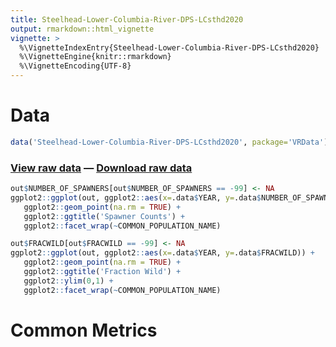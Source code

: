 ```yaml
---
title: Steelhead-Lower-Columbia-River-DPS-LCsthd2020
output: rmarkdown::html_vignette
vignette: >
  %\VignetteIndexEntry{Steelhead-Lower-Columbia-River-DPS-LCsthd2020}
  %\VignetteEngine{knitr::rmarkdown}
  %\VignetteEncoding{UTF-8}
---
```


# Data

```r
data('Steelhead-Lower-Columbia-River-DPS-LCsthd2020', package='VRData')
```

### [View raw data](../data/Steelhead-Lower-Columbia-River-DPS-LCsthd2020.html) &#8212; [Download raw data](../data/Steelhead-Lower-Columbia-River-DPS-LCsthd2020.csv)

```r
out$NUMBER_OF_SPAWNERS[out$NUMBER_OF_SPAWNERS == -99] <- NA
ggplot2::ggplot(out, ggplot2::aes(x=.data$YEAR, y=.data$NUMBER_OF_SPAWNERS)) +
   ggplot2::geom_point(na.rm = TRUE) +
   ggplot2::ggtitle('Spawner Counts') +
   ggplot2::facet_wrap(~COMMON_POPULATION_NAME)
```

```r
out$FRACWILD[out$FRACWILD == -99] <- NA
ggplot2::ggplot(out, ggplot2::aes(x=.data$YEAR, y=.data$FRACWILD)) +
   ggplot2::geom_point(na.rm = TRUE) +
   ggplot2::ggtitle('Fraction Wild') +
   ggplot2::ylim(0,1) +
   ggplot2::facet_wrap(~COMMON_POPULATION_NAME)
```

# Common Metrics



